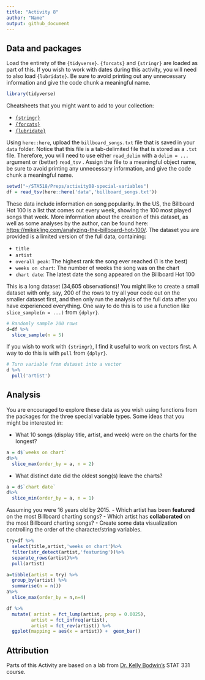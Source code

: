 ```yaml
---
title: "Activity 8"
author: "Name"
output: github_document
---
```


## Data and packages

Load the entirety of the `{tidyverse}`.
`{forcats}` and `{stringr}` are loaded as part of this.
If you wish to work with dates during this activity, you will need to also load `{lubridate}`.
Be sure to avoid printing out any unnecessary information and give the code chunk a meaningful name.



```r
library(tidyverse)
```

Cheatsheets that you might want to add to your collection:

- [`{stringr}`](https://stringr.tidyverse.org/)
- [`{forcats}`](https://forcats.tidyverse.org/)
- [`{lubridate}`](https://lubridate.tidyverse.org/)

Using `here::here`, upload the `billboard_songs.txt` file that is saved in your `data` folder.
Notice that this file is a tab-delimited file that is stored as a `.txt` file.
Therefore, you will need to use either `read_delim` with a `delim = ...` argument or (better) `read_tsv` .
Assign the file to a meaningful object name, be sure to avoid printing any unnecessary information, and give the code chunk a meaningful name.



```r
setwd("~/STA518/Preps/activity08-special-variables")
df = read_tsv(here::here('data','billboard_songs.txt'))
```


These data include information on song popularity.
In the US, the Billboard Hot 100 is a list that comes out every week, showing the 100 most played songs that week.
More information about the creation of this dataset, as well as some analyses by the author, can be found here: [https://mikekling.com/analyzing-the-billboard-hot-100/](https://mikekling.com/analyzing-the-billboard-hot-100/).
The dataset you are provided is a limited version of the full data, containing:

- `title`
- `artist`
- `overall peak`: The highest rank the song ever reached (1 is the best)
- `weeks on chart`: The number of weeks the song was on the chart
- `chart date`: The latest date the song appeared on the Billboard Hot 100

This is a long dataset (34,605 observations)!
You might like to create a small dataset with only, say, 200 of the rows to try all your code out on the smaller dataset first, and then only run the analysis of the full data after you have experienced everything.
One way to do this is to use a function like `slice_sample(n = ...)` from `{dplyr}`.

```r
# Randomly sample 200 rows
d=df %>% 
  slice_sample(n = 5)
```

If you wish to work with `{stringr}`, I find it useful to work on vectors first.
A way to do this is with `pull` from `{dplyr}`.

```r
# Turn variable from dataset into a vector
d %>% 
  pull('artist')
```

## Analysis

You are encouraged to explore these data as you wish using functions from the packages for the three special variable types.
Some ideas that you might be interested in:

- What 10 songs (display title, artist, and week) were on the charts for the longest?
```r
a = d$`weeks on chart`
d%>%
  slice_max(order_by = a, n = 2)
```


- What distinct date did the oldest song(s) leave the charts?

```r
a = d$`chart date`
d%>%
  slice_min(order_by = a, n = 1)
```


Assuming you were 16 years old by 2015.
- Which artist has been **featured** on the most Billboard charting songs?
- Which artist has **collaborated** on the most Billboard charting songs?
- Create some data visualization controlling the order of the character/string variables.

```r
try=df %>%
  select(title,artist,'weeks on chart')%>%
  filter(str_detect(artist,'featuring'))%>%
  separate_rows(artist)%>%
  pull(artist)

```

```r
a=tibble(artist = try) %>% 
  group_by(artist) %>% 
  summarise(n = n())
a%>%
  slice_max(order_by = n,n=4)
```

```r
df %>% 
  mutate( artist = fct_lump(artist, prop = 0.0025),
         artist = fct_infreq(artist),            
         artist = fct_rev(artist)) %>%          
  ggplot(mapping = aes(x = artist)) +  geom_bar()
```


## Attribution

Parts of this Activity are based on a lab from [Dr. Kelly Bodwin's](https://www.kelly-bodwin.com/) STAT 331 course.